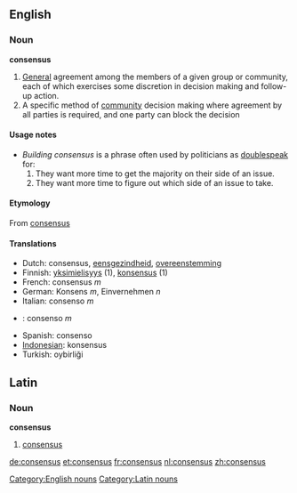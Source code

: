 ==English==
=== Noun ===
[[Category:English nouns]]
'''consensus'''

# [[General]] agreement among the members of a given group or community, each of which exercises some discretion in decision making and follow-up action.
# A specific method of [[community]] decision making where agreement by all parties is required, and one party can block the decision

====Usage notes====
*''Building consensus'' is a phrase often used by politicians as [[doublespeak]] for:
*#They want more time to get the majority on their side of an issue.
*#They want more time to figure out which side of an issue to take.

==== Etymology ====
From {{L.}} [[consensus]]

====Translations====
*Dutch: consensus, [[eensgezindheid]], [[overeenstemming]]
*Finnish: [[yksimielisyys]] (1), [[konsensus]] (1)
*French: consensus ''m''
*German: Konsens ''m'', Einvernehmen ''n''
*Italian: consenso ''m''
*{{pt}}: consenso ''m''
*Spanish: consenso
*[[Indonesian]]: konsensus
*Turkish: oybirliği

==Latin==
===Noun===
[[Category:Latin nouns]]
'''consensus'''
# [[consensus]]

[[de:consensus]]
[[et:consensus]]
[[fr:consensus]]
[[nl:consensus]]
[[zh:consensus]]